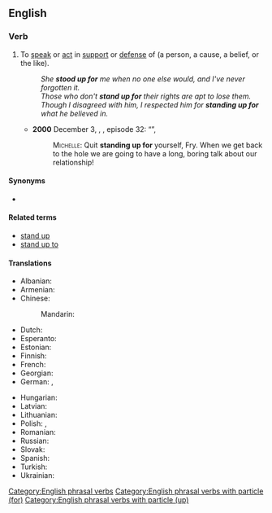 ==English==

===Verb===
{{en-verb|head=[[stand up]] [[for]]|stand<,,stood> up for}}

# {{lb|en|transitive}} To [[speak]] or [[act]] in [[support]] or [[defense]] of (a person, a cause, a belief, or the like).
#: ''She '''stood up for''' me when no one else would, and I've never forgotten it.''
#: ''Those who don't '''stand up for''' their rights are apt to lose them.''
#: ''Though I disagreed with him, I respected him for '''standing up for''' what he believed in.''
#* '''2000''' December 3, {{w|J. Stewart Burns}}, ''{{w|Futurama}}'', episode 32: “{{w|The Cryonic Woman}}”,
#*: <span style="font-variant:small-caps">Michelle:</span> Quit '''standing up for''' yourself, Fry. When we get back to the hole we are going to have a long, boring talk about our relationship!

====Synonyms====
* {{l|en|stick up for}}

====Related terms====
* [[stand up]]
* [[stand up to]]

====Translations====
{{trans-top|to speak or act in support or defense of}}
* Albanian: {{t-needed|sq}}
* Armenian: {{t-needed|hy}}
* Chinese:
*: Mandarin: {{t-needed|cmn}}
* Dutch: {{t|nl|[[opkomen]] [[voor]]}}
* Esperanto: {{t-needed|eo}}
* Estonian: {{t-needed|et}}
* Finnish: {{t+|fi|puolustaa}}
* French: {{t-needed|fr}}
* Georgian: {{t-needed|ka}}
* German: {{t|de|[[eintreten]] [[für]]}}, {{t|de|[[sich]] [[einsetzen]] [[für]]}}
{{trans-mid}}
* Hungarian: {{t+|hu|kiáll}}
* Latvian: {{t-needed|lv}}
* Lithuanian: {{t-needed|lt}}
* Polish: {{t|pl|stawać w obronie|impf}}, {{t|pl|stanął w obronie|pf}}
* Romanian: {{t-needed|ro}}
* Russian: {{t-needed|ru}}
* Slovak: {{t-needed|sk}}
* Spanish: {{t|es|romper una lanza por}}
* Turkish: {{t-needed|tr}}
* Ukrainian: {{t-needed|uk}}
{{trans-bottom}}

[[Category:English phrasal verbs]]
[[Category:English phrasal verbs with particle (for)]]
[[Category:English phrasal verbs with particle (up)]]